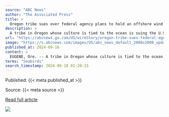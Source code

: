 ```yaml
---
source: "ABC News"
author: "The Associated Press"
title: >
  Oregon tribe sues over federal agency plans to hold an offshore wind energy auction
description: >
  A tribe in Oregon whose culture is tied to the ocean is suing the U.S. government over an offshore wind energy auction
url: "https://abcnews.go.com/US/wireStory/oregon-tribe-sues-federal-agency-plans-hold-offshore-113740209"
image: "https://s.abcnews.com/images/US/abc_news_default_2000x2000_update_16x9_992.jpg"
published_at: 2024-09-16
content: >
  EUGENE, Ore. -- A tribe in Oregon whose culture is tied to the ocean is suing the U.S. government over plans to hold an offshore wind energy auction next month, saying the environmental analysis unde… [+2346 chars]
terms: "Seabirds"
search_timestamp: 2024-09-18 01:20:15
---
```



Published: {{< meta published_at >}}


Source: {{< meta source >}}


[Read full article]({{< meta url >}}){target='_blank'}



![](`r rmarkdown::metadata$image[1]`)
